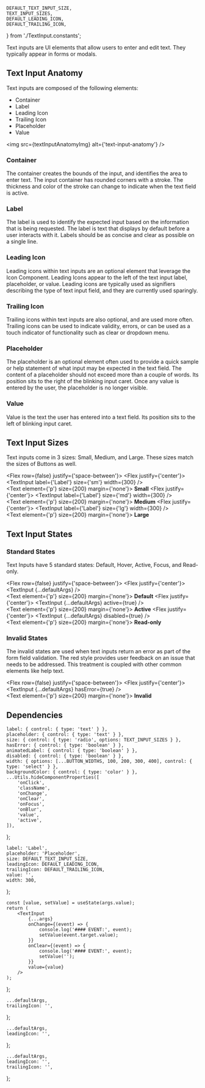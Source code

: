 

    DEFAULT_TEXT_INPUT_SIZE,
    TEXT_INPUT_SIZES,
    DEFAULT_LEADING_ICON,
    DEFAULT_TRAILING_ICON,
} from './TextInput.constants';

<Meta component={TextInput} title="Components/TextInput" />

<Title>Text Inputs</Title>

<Subtitle>
    Text inputs are UI elements that allow users to enter and edit text. They typically appear in
    forms or modals.
</Subtitle>

## Text Input Anatomy

Text inputs are composed of the following elements:

-   Container
-   Label
-   Leading Icon
-   Trailing Icon
-   Placeholder
-   Value

<img src={textInputAnatomyImg} alt={'text-input-anatomy'} />

### Container

The container creates the bounds of the input, and identifies the area to enter text. The input container has rounded corners with a stroke. The thickness and color of the stroke can change to indicate when the text field is active.

### Label

The label is used to identify the expected input based on the information that is being requested. The label is text that displays by default before a user interacts with it. Labels should be as concise and clear as possible on a single line.

### Leading Icon

Leading icons within text inputs are an optional element that leverage the Icon Component. Leading Icons appear to the left of the text input label, placeholder, or value. Leading icons are typically used as signifiers describing the type of text input field, and they are currently used sparingly.

### Trailing Icon

Trailing icons within text inputs are also optional, and are used more often. Trailing icons can be used to indicate validity, errors, or can be used as a touch indicator of functionality such as clear or dropdown menu.

### Placeholder

The placeholder is an optional element often used to provide a quick sample or help statement of what input may be expected in the text field. The content of a placeholder should not exceed more than a couple of words. Its position sits to the right of the blinking input caret. Once any value is entered by the user, the placeholder is no longer visible.

### Value

Value is the text the user has entered into a text field. Its position sits to the left of blinking input caret.

## Text Input Sizes

Text inputs come in 3 sizes: Small, Medium, and Large. These sizes match the sizes of Buttons as well.

<Flex row={false} justify={'space-between'}>
    <Flex justify={'center'}>
        <TextInput label={'Label'} size={'sm'} width={300} />
        <br />
        <Text element={'p'} size={200} margin={'none'}>
            <strong>Small</strong>
        </Text>
    </Flex>
    <Flex justify={'center'}>
        <TextInput label={'Label'} size={'md'} width={300} />
        <br />
        <Text element={'p'} size={200} margin={'none'}>
            <strong>Medium</strong>
        </Text>
    </Flex>
    <Flex justify={'center'}>
        <TextInput label={'Label'} size={'lg'} width={300} />
        <br />
        <Text element={'p'} size={200} margin={'none'}>
            <strong>Large</strong>
        </Text>
    </Flex>
</Flex>

## Text Input States

### Standard States

Text Inputs have 5 standard states: Default, Hover, Active, Focus, and Read-only.

<Flex row={false} justify={'space-between'}>
    <Flex justify={'center'}>
        <TextInput {...defaultArgs} />
        <br />
        <Text element={'p'} size={200} margin={'none'}>
            <strong>Default</strong>
        </Text>
    </Flex>
    <Flex justify={'center'}>
        <TextInput {...defaultArgs} active={true} />
        <br />
        <Text element={'p'} size={200} margin={'none'}>
            <strong>Active</strong>
        </Text>
    </Flex>
    <Flex justify={'center'}>
        <TextInput {...defaultArgs} disabled={true} />
        <br />
        <Text element={'p'} size={200} margin={'none'}>
            <strong>Read-only</strong>
        </Text>
    </Flex>
</Flex>

### Invalid States

The invalid states are used when text inputs return an error as part of the form field validation. The red style provides user feedback on an issue that needs to be addressed. This treatment is coupled with other common elements like help text.

<Flex row={false} justify={'space-between'}>
    <Flex justify={'center'}>
        <TextInput {...defaultArgs} hasError={true} />
        <br />
        <Text element={'p'} size={200} margin={'none'}>
            <strong>Invalid</strong>
        </Text>
    </Flex>
</Flex>

## Dependencies

<ArgsTable of={TextInput} exclude={[...DEFAULT_ARGUMENTS_TABLE_EXCLUSION]} />

    label: { control: { type: 'text' } },
    placeholder: { control: { type: 'text' } },
    size: { control: { type: 'radio', options: TEXT_INPUT_SIZES } },
    hasError: { control: { type: 'boolean' } },
    animatedLabel: { control: { type: 'boolean' } },
    disabled: { control: { type: 'boolean' } },
    width: { options: [...BUTTON_WIDTHS, 100, 200, 300, 400], control: { type: 'select' } },
    backgroundColor: { control: { type: 'color' } },
    ...Utils.hideComponentProperties([
        'onClick',
        'className',
        'onChange',
        'onClear',
        'onFocus',
        'onBlur',
        'value',
        'active',
    ]),
};

    label: 'Label',
    placeholder: 'Placeholder',
    size: DEFAULT_TEXT_INPUT_SIZE,
    leadingIcon: DEFAULT_LEADING_ICON,
    trailingIcon: DEFAULT_TRAILING_ICON,
    value: '',
    width: 300,
};

    const [value, setValue] = useState(args.value);
    return (
        <TextInput
            {...args}
            onChange={(event) => {
                console.log('#### EVENT:', event);
                setValue(event.target.value);
            }}
            onClear={(event) => {
                console.log('#### EVENT:', event);
                setValue('');
            }}
            value={value}
        />
    );
};

    ...defaultArgs,
    trailingIcon: '',
};

    ...defaultArgs,
    leadingIcon: '',
};

    ...defaultArgs,
    leadingIcon: '',
    trailingIcon: '',
};

<Canvas hidden>
    <Story
        name="Default"
        argTypes={argTypes}
        args={{
            ...defaultArgs,
        }}
    >
        {(args) => <ControlledTextInput {...args} />}
    </Story>
    <Story
        name="No trailing icon"
        argTypes={argTypes}
        args={{
            ...noTrailingIconArgs,
        }}
    >
        {(args) => <TextInput {...args} />}
    </Story>
    <Story
        name="No leading icon"
        argTypes={argTypes}
        args={{
            ...noLeadingIconArgs,
        }}
    >
        {(args) => <ControlledTextInput {...args} />}
    </Story>
    <Story
        name="No icons"
        argTypes={argTypes}
        args={{
            ...noIconArgs,
        }}
    >
        {(args) => <TextInput {...args} />}
    </Story>
</Canvas>
